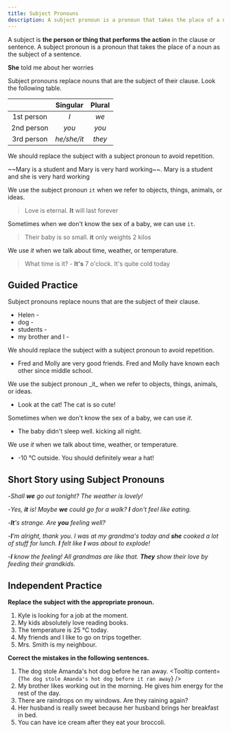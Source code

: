 ```yaml
---
title: Subject Pronouns
description: A subject pronoun is a pronoun that takes the place of a noun as the subject of a sentence
---
```


A subject is **the person or thing that performs the action** in the clause or sentence. A subject pronoun is a pronoun that takes the place of a noun as the subject of a sentence.

<Callout title="Example">**She** told me about her worries</Callout>

Subject pronouns replace nouns that are the subject of their clause. Look the following table.

|            |  Singular   | Plural |
| :--------: | :---------: | :----: |
| 1st person |     _I_     |  _we_  |
| 2nd person |    _you_    | _you_  |
| 3rd person | _he/she/it_ | _they_ |

We should replace the subject with a subject pronoun to avoid repetition.

<Callout title="Example">
  ~~Mary is a student and Mary is very hard working~~. Mary is a student and she is very
  hard working
</Callout>

We use the subject pronoun `it` when we refer to objects, things, animals, or ideas.

> Love is eternal. **It** will last forever

Sometimes when we don't know the sex of a baby, we can use `it`.

> Their baby is so small. **it** only weights 2 kilos

We use _it_ when we talk about time, weather, or temperature.

> What time is it? - **It's** 7 o'clock. It's quite cold today

## Guided Practice

<Callout type="success">Subject pronouns replace nouns that are the subject of their clause.</Callout>

- Helen - <Blank /> <Tooltip content='She' />
- dog - <Blank /> <Tooltip content='It' />
- students - <Blank /> <Tooltip content='They' />
- my brother and I - <Blank /> <Tooltip content='We' />

<Callout type="success">
  We should replace the subject with a subject pronoun to avoid repetition.
</Callout>

- Fred and Molly are very good friends. Fred and Molly have known each other since middle school. <Tooltip content='They have known each other since middle school' />

<Callout type="success">
  We use the subject pronoun _it_ when we refer to objects, things, animals, or ideas.
</Callout>

- Look at the cat! The cat is so cute! <Tooltip content='Look at the cat! It is so cute!' />

<Callout type="success">Sometimes when we don't know the sex of a baby, we can use _it_.</Callout>

- The baby didn't sleep well. <Blank /> kicking all night. <Tooltip content='It was' />

<Callout type="success">We use _it_ when we talk about time, weather, or temperature.</Callout>

- <Blank /> -10 ℃ outside. You should definitely wear a hat! <Tooltip content="It is" />

## Short Story using Subject Pronouns

-_Shall **we** go out tonight? The weather is lovely!_

-_Yes, **it** is! Maybe **we** could go for a walk? **I** don't feel like eating._

-_**It**'s strange. Are **you** feeling well?_

-_**I**'m alright, thank you. I was at my grandma's today and **she** cooked a lot of stuff for lunch. **I** felt like **I** was about to explode!_

-_**I** know the feeling! All grandmas are like that. **They** show their love by feeding their grandkids._

## Independent Practice

**Replace the subject with the appropriate pronoun.**

1. Kyle is looking for a job at the moment. <Tooltip content='He is looking for a job at the moment' />
2. My kids absolutely love reading books. <Tooltip content='They absolutely love reading books' />
3. The temperature is 25 ℃ today. <Tooltip content='It is 25 ℃ today' />
4. My friends and I like to go on trips together. <Tooltip content='We like to go on trips together' />
5. Mrs. Smith is my neighbour. <Tooltip content='She is my neighbour' />

**Correct the mistakes in the following sentences.**

1. The dog stole Amanda's hot dog before he ran away. <Tooltip content={`The dog stole Amanda's hot dog before it ran away`} />
2. My brother likes working out in the morning. He gives him energy for the rest of the day. <Tooltip content='It gives him energy for the rest of the day' />
3. There are raindrops on my windows. Are they raining again? <Tooltip content='Is it raining again?' />
4. Her husband is really sweet because her husband brings her breakfast in bed. <Tooltip content='Her husband is really sweet because he brings her breakfast in bed' />
5. You can have ice cream after they eat your broccoli. <Tooltip content='You can have ice cream after you eat your broccoli' />
